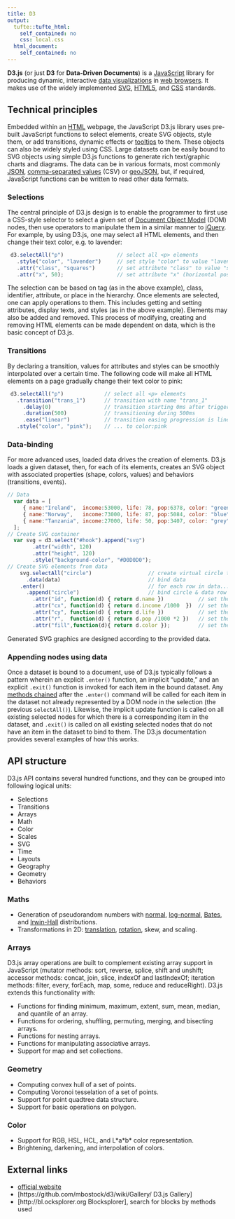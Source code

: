 ```yaml
---
title: D3
output: 
  tufte::tufte_html:
    self_contained: no
    css: local.css
  html_document: 
    self_contained: no
---
```


**D3.js** (or just **D3** for **Data-Driven Documents**) is a [JavaScript](JavaScript "wikilink") library for producing dynamic, interactive [data visualizations](data_visualization "wikilink") in [web browsers](web_browser "wikilink"). It makes use of the widely implemented [SVG](Scalable_Vector_Graphics "wikilink"), [HTML5](HTML5 "wikilink"), and [CSS](Cascading_Style_Sheets "wikilink") standards.

## Technical principles

Embedded within an [HTML](HTML "wikilink") webpage, the JavaScript D3.js library uses pre-built JavaScript functions to select elements, create SVG objects, style them, or add transitions, dynamic effects or [tooltips](tooltip "wikilink") to them. These objects can also be widely styled using CSS. Large datasets can be easily bound to SVG objects using simple D3.js functions to generate rich text/graphic charts and diagrams. The data can be in various formats, most commonly [JSON](JSON "wikilink"), [comma-separated values](comma-separated_values "wikilink") (CSV) or [geoJSON](geoJSON "wikilink"), but, if required, JavaScript functions can be written to read other data formats.

### Selections

The central principle of D3.js design is to enable the programmer to first use a CSS-style selector to select a given set of [Document Object Model](Document_Object_Model "wikilink") (DOM) nodes, then use operators to manipulate them in a similar manner to [jQuery](jQuery "wikilink").  For example, by using D3.js, one may select all HTML elements, and then change their text color, e.g. to lavender:

```javascript
 d3.selectAll("p")                 // select all <p> elements
   .style("color", "lavender")     // set style "color" to value "lavender"
   .attr("class", "squares")       // set attribute "class" to value "squares"
   .attr("x", 50);                 // set attribute "x" (horizontal position) to value 50px
```

The selection can be based on tag (as in the above example), class, identifier, attribute, or place in the hierarchy. Once elements are selected, one can apply operations to them. This includes getting and setting attributes, display texts, and styles (as in the above example). Elements may also be added and removed. This process of modifying, creating and removing HTML elements can be made dependent on data, which is the basic concept of D3.js.

### Transitions

By declaring a transition, values for attributes and styles can be smoothly interpolated over a certain time. The following code will make all HTML elements on a page gradually change their text color to pink:

```javascript
 d3.selectAll("p")             // select all <p> elements
   .transition("trans_1")      // transition with name "trans_1"
     .delay(0)                 // transition starting 0ms after trigger
     .duration(500)            // transitioning during 500ms
     .ease("linear")           // transition easing progression is linear...
   .style("color", "pink");    // ... to color:pink
```

### Data-binding

For more advanced uses, loaded data drives the creation of elements. D3.js loads a given dataset, then, for each of its elements, creates an SVG object with associated properties (shape, colors, values) and behaviors (transitions, events).

```javascript
// Data
  var data = [
     { name:"Ireland",  income:53000, life: 78, pop:6378, color: "green"},
     { name:"Norway",   income:73000, life: 87, pop:5084, color: "blue" },
     { name:"Tanzania", income:27000, life: 50, pop:3407, color: "grey" }
  ];
// Create SVG container
  var svg = d3.select("#hook").append("svg")
        .attr("width", 120)
        .attr("height", 120)
        .style("background-color", "#D0D0D0");
// Create SVG elements from data 
    svg.selectAll("circle")                  // create virtual circle template
      .data(data)                            // bind data
    .enter()                                 // for each row in data...
      .append("circle")                      // bind circle & data row such that... 
        .attr("id", function(d) { return d.name })           // set the circle's id according to the country name
        .attr("cx", function(d) { return d.income /1000  })  // set the circle's horizontal position according to income 
        .attr("cy", function(d) { return d.life })           // set the circle's vertical position according to life expectancy 
        .attr("r",  function(d) { return d.pop /1000 *2 })   // set the circle's radius according to country's population 
        .attr("fill",function(d){ return d.color });         // set the circle's color according to country's color
```

Generated SVG graphics are designed according to the provided data.

### Appending nodes using data

Once a dataset is bound to a document, use of D3.js typically follows a pattern wherein an explicit `.enter()` function, an implicit "update," and an explicit `.exit()` function is invoked for each item in the bound dataset. Any [methods chained](method_chaining "wikilink") after the `.enter()` command will be called for each item in the dataset not already represented by a DOM node in the selection (the previous `selectAll()`). Likewise, the implicit update function is called on all existing selected nodes for which there is a corresponding item in the dataset, and `.exit()` is called on all existing selected nodes that do not have an item in the dataset to bind to them. The D3.js documentation provides several examples of how this works.

## API structure

D3.js API contains several hundred functions, and they can be grouped into following logical units:

-   Selections
-   Transitions
-   Arrays
-   Math
-   Color
-   Scales
-   SVG
-   Time
-   Layouts
-   Geography
-   Geometry
-   Behaviors

### Maths

-   Generation of pseudorandom numbers with [normal](Normal_distribution "wikilink"), [log-normal](Log-normal_distribution "wikilink"), [Bates](Bates_distribution "wikilink"), and [Irwin-Hall](Irwin–Hall_distribution "wikilink") distributions.
-   Transformations in 2D: [translation](Translation_(geometry) "wikilink"), [rotation](Rotation_(mathematics) "wikilink"), skew, and scaling.

### Arrays

D3.js array operations are built to complement existing array support in JavaScript (mutator methods: sort, reverse, splice, shift and unshift; accessor methods: concat, join, slice, indexOf and lastIndexOf; iteration methods: filter, every, forEach, map, some, reduce and reduceRight). D3.js extends this functionality with:

-   Functions for finding minimum, maximum, extent, sum, mean, median, and quantile of an array.
-   Functions for ordering, shuffling, permuting, merging, and bisecting arrays.
-   Functions for nesting arrays.
-   Functions for manipulating associative arrays.
-   Support for map and set collections.

### Geometry

-   Computing convex hull of a set of points.
-   Computing Voronoi tesselation of a set of points.
-   Support for point quadtree data structure.
-   Support for basic operations on polygon.

### Color

-   Support for RGB, HSL, HCL, and L\*a\*b\* color representation.
-   Brightening, darkening, and interpolation of colors.

## External links
* [official website](d3js.org)
* [https://github.com/mbostock/d3/wiki/Gallery/ D3.js Gallery]
* [http://bl.ocksplorer.org Blocksplorer], search for blocks by methods used
